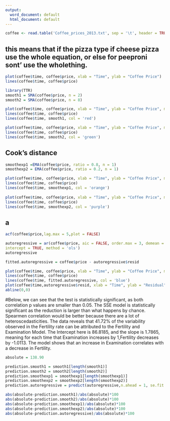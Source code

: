 ```yaml
---
output:
  word_document: default
  html_document: default
---
```


```r
coffee <- read.table('Coffee_prices_2013.txt', sep = '\t', header = TRUE)
```


## this means that if the pizza type if cheese pizza use the whole equation, or else for peeproni sont' use the wholething.
```r
plot(coffee$time, coffee$price, xlab = "Time", ylab = "Coffee Price")
lines(coffee$time, coffee$price)
```

```r
library(TTR)
smooth1 = SMA(coffee$price, n = 2)
smooth2 = SMA(coffee$price, n = 8)

plot(coffee$time, coffee$price, xlab = "Time", ylab = "Coffee Price", main = "Smoothing Moving Average of 2")
lines(coffee$time, coffee$price)
lines(coffee$time, smooth1, col = 'red')

plot(coffee$time, coffee$price, xlab = "Time", ylab = "Coffee Price", main = "Smoothing Moving Average of 8")
lines(coffee$time, coffee$price)
lines(coffee$time, smooth2, col = 'green')

```



## Cook's distance

```r
smoothexp1 =EMA(coffee$price, ratio = 0.8, n = 1)
smoothexp2 = EMA(coffee$price, ratio = 0.2, n = 1)

plot(coffee$time, coffee$price, xlab = "Time", ylab = "Coffee Price", main = "Smoothing Expoential curve of 0.8")
lines(coffee$time, coffee$price)
lines(coffee$time, smoothexp1, col = 'orange')
 
plot(coffee$time, coffee$price, xlab = "Time", ylab = "Coffee Price", main = "Smoothing Expoential curve of 0.2")
lines(coffee$time, coffee$price)
lines(coffee$time, smoothexp2, col = 'purple')
```




## a                       
```r
acf(coffee$price,lag.max = 5,plot = FALSE)

autoregressive = ar(coffee$price, aic = FALSE, order.max = 3, demean = FALSE,
intercept = TRUE, method = 'ols')
autoregressive

fitted.autoregressive = coffee$price - autoregressive$resid

plot(coffee$time, coffee$price, xlab = "Time", ylab = "Coffee Price", main = "Autoregressive 3")
lines(coffee$time, coffee$price)
lines(coffee$time, fitted.autoregressive, col = 'blue')
plot(coffee$time,autoregressive$resid, xlab = "Time", ylab = "Residual")
abline(0,0)
```

#Below, we can see that the test is statistically significant, as both correlation p values are smaller than 0.05. The SSE model is statistically significant as the reduction is larger than  what happens by chance. Spearmen correlation would be better because there are a lot of  heteroscedasticities. The data reveals that 41.72% of the variability observed in the Fertility rate can be attributed to the Fertility and Examination Model. The Intercept here is 86.8185, and the slope is 1.7865, meaning for each time that Examination increases by 1,Fertility decreases by -1.0113. The model shows that an increase in Examination correlates with a decrease in Fertility.
```r
absolute = 138.90

prediction.smooth1 = smooth1[length(smooth1)]
prediction.smooth2 = smooth2[length(smooth2)]
prediction.smoothexp1 = smoothexp1[length(smoothexp1)]
prediction.smoothexp2 = smoothexp2[length(smoothexp2)]
prediction.autoregressive = predict(autoregressive,n.ahead = 1, se.fit = FALSE)

abs(absolute-prediction.smooth1)/abs(absolute)*100
abs(absolute-prediction.smooth2)/abs(absolute)*100
abs(absolute-prediction.smoothexp1)/abs(absolute)*100
abs(absolute-prediction.smoothexp2)/abs(absolute)*100
abs(absolute-prediction.autoregressive)/abs(absolute)*100
```